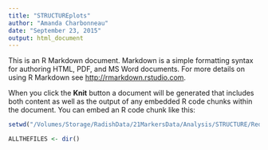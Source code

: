 ```yaml
---
title: "STRUCTUREplots"
author: "Amanda Charbonneau"
date: "September 23, 2015"
output: html_document
---
```


This is an R Markdown document. Markdown is a simple formatting syntax for authoring HTML, PDF, and MS Word documents. For more details on using R Markdown see <http://rmarkdown.rstudio.com>.

When you click the **Knit** button a document will be generated that includes both content as well as the output of any embedded R code chunks within the document. You can embed an R code chunk like this:

```r
setwd("/Volumes/Storage/RadishData/21MarkersData/Analysis/STRUCTURE/RedoneStructure/EstimateK/Corrfreq/NewPops2013/parsed_data/")

ALLTHEFILES <- dir()
```

